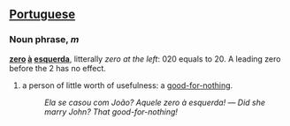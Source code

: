 == [[Portuguese]] ==
=== Noun phrase, ''m'' ===
'''[[zero]] [[à]] [[esquerda]]''', litterally ''zero at the left'': 020 equals to 20. A leading zero before the 2 has no effect.
# a person of little worth of usefulness: a [[good-for-nothing]].
#: ''Ela se casou com João? Aquele zero à esquerda!'' &mdash; ''Did she marry John? That good-for-nothing!''